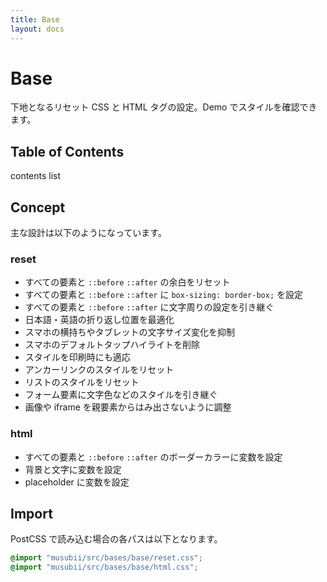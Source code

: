 ```yaml
---
title: Base
layout: docs
---
```



# Base

下地となるリセット CSS と HTML タグの設定。<ExternalLink href="/demo/">Demo</ExternalLink> でスタイルを確認できます。

## Table of Contents

contents list

## Concept

主な設計は以下のようになっています。

### reset

- すべての要素と `::before` `::after` の余白をリセット
- すべての要素と `::before` `::after` に `box-sizing: border-box;` を設定
- すべての要素と `::before` `::after` に文字周りの設定を引き継ぐ
- 日本語・英語の折り返し位置を最適化
- スマホの横持ちやタブレットの文字サイズ変化を抑制
- スマホのデフォルトタップハイライトを削除
- スタイルを印刷時にも適応
- アンカーリンクのスタイルをリセット
- リストのスタイルをリセット
- フォーム要素に文字色などのスタイルを引き継ぐ
- 画像や iframe を親要素からはみ出さないように調整

### html

- すべての要素と `::before` `::after` のボーダーカラーに変数を設定
- 背景と文字に変数を設定
- placeholder に変数を設定

## Import

PostCSS で読み込む場合の各パスは以下となります。

```css
@import "musubii/src/bases/base/reset.css";
@import "musubii/src/bases/base/html.css";
```
